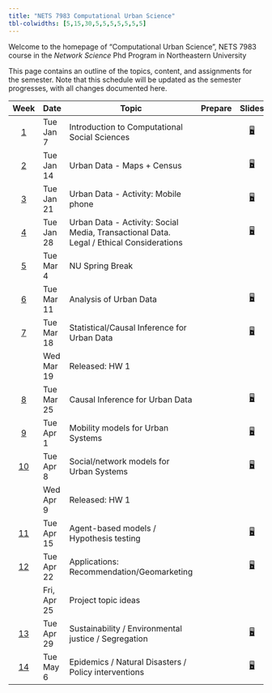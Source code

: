 ```yaml
---
title: "NETS 7983 Computational Urban Science"
tbl-colwidths: [5,15,30,5,5,5,5,5,5,5]
---
```


Welcome to the homepage of "Computational Urban Science", NETS 7983 course in the *Network Science* Phd Program in Northeastern University

This page contains an outline of the topics, content, and assignments for the semester. Note that this schedule will be updated as the semester progresses, with all changes documented here.

::: column-screen-inset-right
| Week | Date | Topic | Prepare | Slides | AE | Lab | HW | Exam | Project |
|:--:|----|----|:--:|:--:|:--:|:--:|:--:|:--:|:--:|
| [1](/weeks/week-1.html) | Tue Jan 7 | Introduction to Computational Social Sciences |  | [🖥️](/slides/lab-0.html "Lab slides"){aria-label="Lab 0 slides"} |  | [💻](/labs/lab-0.html "Lab instructions"){aria-label="Lab 0 instructions"} |  |  |  |
| [2](/weeks/week-1.html) | Tue Jan 14 | Urban Data - Maps + Census |  | [🖥️](/slides/lab-0.html "Lab slides"){aria-label="Lab 0 slides"} |  | [💻](/labs/lab-0.html "Lab instructions"){aria-label="Lab 0 instructions"} |  |  |  |
| [3](/weeks/week-1.html) | Tue Jan 21 | Urban Data - Activity: Mobile phone |  | [🖥️](/slides/lab-0.html "Lab slides"){aria-label="Lab 0 slides"} |  | [💻](/labs/lab-0.html "Lab instructions"){aria-label="Lab 0 instructions"} |  |  |  |
| [4](/weeks/week-1.html) | Tue Jan 28 | Urban Data - Activity: Social Media, Transactional Data. Legal / Ethical Considerations |  | [🖥️](/slides/lab-0.html "Lab slides"){aria-label="Lab 0 slides"} |  | [💻](/labs/lab-0.html "Lab instructions"){aria-label="Lab 0 instructions"} |  |  |  |
| [5](/weeks/week-1.html) | Tue Mar 4 | NU Spring Break |  |  |  |  |  |  |  |
| [6](/weeks/week-1.html) | Tue Mar 11 | Analysis of Urban Data |  | [🖥️](/slides/lab-0.html "Lab slides"){aria-label="Lab 0 slides"} |  | [💻](/labs/lab-0.html "Lab instructions"){aria-label="Lab 0 instructions"} |  |  |  |
| [7](/weeks/week-1.html) | Tue Mar 18 | Statistical/Causal Inference for Urban Data |  | [🖥️](/slides/lab-0.html "Lab slides"){aria-label="Lab 0 slides"} |  | [💻](/labs/lab-0.html "Lab instructions"){aria-label="Lab 0 instructions"} |  |  |  |
|  | Wed Mar 19 | Released: HW 1 |  |  |  |  | [✍️](/hw/hw-5.html){aria-label="HW 1 instructions"} |  |  |
| [8](/weeks/week-1.html) | Tue Mar 25 | Causal Inference for Urban Data |  | [🖥️](/slides/lab-0.html "Lab slides"){aria-label="Lab 0 slides"} |  | [💻](/labs/lab-0.html "Lab instructions"){aria-label="Lab 0 instructions"} |  |  |  |
| [9](/weeks/week-1.html) | Tue Apr 1 | Mobility models for Urban Systems |  | [🖥️](/slides/lab-0.html "Lab slides"){aria-label="Lab 0 slides"} |  | [💻](/labs/lab-0.html "Lab instructions"){aria-label="Lab 0 instructions"} |  |  |  |
| [10](/weeks/week-1.html) | Tue Apr 8 | Social/network models for Urban Systems |  | [🖥️](/slides/lab-0.html "Lab slides"){aria-label="Lab 0 slides"} |  | [💻](/labs/lab-0.html "Lab instructions"){aria-label="Lab 0 instructions"} |  |  |  |
|  | Wed Apr 9 | Released: HW 1 |  |  |  |  | [✍️](/hw/hw25.html){aria-label="HW 2 instructions"} |  |  |
| [11](/weeks/week-1.html) | Tue Apr 15 | Agent-based models / Hypothesis testing |  | [🖥️](/slides/lab-0.html "Lab slides"){aria-label="Lab 0 slides"} |  | [💻](/labs/lab-0.html "Lab instructions"){aria-label="Lab 0 instructions"} |  |  |  |
| [12](/weeks/week-1.html) | Tue Apr 22 | Applications: Recommendation/Geomarketing |  | [🖥️](/slides/lab-0.html "Lab slides"){aria-label="Lab 0 slides"} |  | [💻](/labs/lab-0.html "Lab instructions"){aria-label="Lab 0 instructions"} |  |  |  |
|  | Fri, Apr 25 | Project topic ideas |  |  |  |  |  |  | [📂](project-description.html#topic-ideas){aria-label="Project topic ideas"} |
| [13](/weeks/week-1.html) | Tue Apr 29 | Sustainability / Environmental justice / Segregation |  | [🖥️](/slides/lab-0.html "Lab slides"){aria-label="Lab 0 slides"} |  | [💻](/labs/lab-0.html "Lab instructions"){aria-label="Lab 0 instructions"} |  |  |  |
| [14](/weeks/week-1.html) | Tue May 6 | Epidemics / Natural Disasters / Policy interventions |  | [🖥️](/slides/lab-0.html "Lab slides"){aria-label="Lab 0 slides"} |  | [💻](/labs/lab-0.html "Lab instructions"){aria-label="Lab 0 instructions"} |  |  |  |
:::
